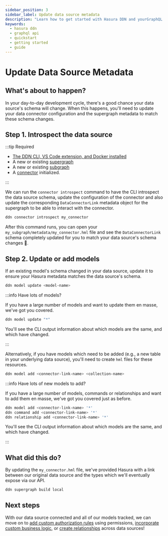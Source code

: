 ```yaml
---
sidebar_position: 3
sidebar_label: Update data source metadata
description: "Learn how to get started with Hasura DDN and yourGraphQL API."
keywords:
  - hasura ddn
  - graphql api
  - quickstart
  - getting started
  - guide
---
```



# Update Data Source Metadata

## What's about to happen?

In your day-to-day development cycle, there's a good chance your data source's schema will change. When this happens,
you'll need to update your data connector configuration and the supergraph metadata to match these schema changes.

<Thumbnail src="/img/get-started/ERD/create-metadata.png" alt="Create source metadata" width="1000px" />

## Step 1. Introspect the data source

:::tip Required

- [The DDN CLI, VS Code extension, and Docker installed](/getting-started/build/00-prerequisites.mdx)
- A new or existing [supergraph](/getting-started/build/01-init-supergraph.mdx)
- A new or existing [subgraph](/getting-started/build/02-init-subgraph.mdx)
- A [connector](/getting-started/build/03-connect-to-data/01-connect-a-source.mdx) initialized.

:::

We can run the `connector introspect` command to have the CLI introspect the data source schema, update the
configuration of the connector and also update the corresponding `DataConnectorLink` metadata object for the supergraph
to be able to interact with the connector.

```bash title="Run the following command, updating the referenced name to match your connector:"
ddn connector introspect my_connector
```

After this command runs, you can open your `my_subgraph/metadata/my_connector.hml` file and see the `DataConnectorLink`
schema completely updated for you to match your data source's schema changes 🎉.

## Step 2. Update or add models

If an existing model's schema changed in your data source, update it to ensure your Hasura metadata matches the data
source's schema.

```bash
ddn model update <model-name>
```

:::info Have lots of models?

If you have a large number of models and want to update them en masse, we've got you covered.

```bash title="Run the following:"
ddn model update "*"
```

You'll see the CLI output information about which models are the same, and which have changed.

:::

Alternatively, if you have models which need to be added (e.g., a new table in your underlying data source), you'll need
to create `hml` files for these resources.

```bash title="Run the following:"
ddn model add <connector-link-name> <collection-name>
```

:::info Have lots of new models to add?

If you have a large number of models, commands or relationships and want to add them en masse, we've got you covered
just as before.

```bash title="Run the following:"
ddn model add <connector-link-name> '*'
ddn command add <connector-link-name> '*'
ddn relationship add <connector-link-name> '*'
```

You'll see the CLI output information about which models are the same, and which have changed.

:::

## What did this do?

By updating the `my_connector.hml` file, we've provided Hasura with a link between our original data source and the
types which we'll eventually expose via our API.

```bash title="Be sure to create a new build before testing your API:"
ddn supergraph build local
```

## Next steps

With our data source connected and all of our models tracked, we can move on to
[add custom authorization rules](/getting-started/build/05-add-permissions.mdx) using permissions,
[incorporate custom business logic](/getting-started/build/06-add-business-logic.mdx), or
[create relationships](/getting-started/build/07-create-a-relationship.mdx) across data sources!
